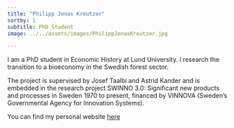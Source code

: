 ```yaml
---
title: "Philipp Jonas Kreutzer"
sortby: 1
subtitle: PhD Student
image: ../../assets/images/PhilippJonasKreutzer.jpg

---
```


I am a PhD student in Economic History at Lund University. I research the transition to a bioeconomy in the Swedish forest sector.

The project is supervised by Josef Taalbi and Astrid Kander and is embedded in the research project SWINNO 3.0: Significant new products and processes in Sweden 1970 to present, financed by VINNOVA (Sweden’s Governmental Agency for Innovation Systems).

You can find my personal website [here](https://pjkreutzer.github.io/)